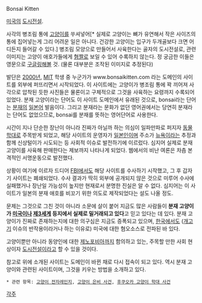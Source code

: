 Bonsai Kitten

[[미국]]의 [[도시전설]].

사각의 병조림 통에 [[고양이]]를 쑤셔넣어[* 실제로 고양이는 뼈가 유연해서 작은 사이즈의 통에 집어넣는게 그리 어려운 일은 아니다. 건강한 고양이는 입구가 두개골보다 크면 어디든지 들어갈 수 있다.] 병조림 모양으로 만들어서 사육한다는 골자의 도시전설로, 관련 이미지는 고양이 애호가들에게 [[혐짤]]로 보일 수 있어 수록하지 않는다. 정 궁금한 이들은 영문으로 [[구글링]]해볼 것. (물론 대부분은 조작된 이미지로 추정된다)

발단은 [[2000년]], [[MIT]] 학생 중 누군가가 www.bonsaikitten.com 라는 도메인의 사이트를 외부에 퍼뜨리면서 시작되었다. 이 사이트에는 고양이가 병조림 통에 꽉 끼어져 사각으로 압착된 듯한 사진들은 물론이고 구체적으로 그것을 사육하는 요령까지 수록되어 있었다. 분재 고양이라는 단어도 이 사이트 도메인에서 유래된 것으로, bonsai라는 단어는 [[분재]]의 [[일본어]] 발음이다. 그리고 분재라는 문화가 없던 영어권에서는 당연히 분재라는 단어도 없었으므로, bonsai를 분재를 뜻하는 영어단어로 사용한다.

시간이 지나 단순한 장난이 아니라 진짜가 아닐까 하는 의심이 일파만파로 퍼지자 [[동물학대]]로 주목받게 되었고, 해당 사이트의 운영자가 [[일본인]]이며 주소가 [[뉴욕]]이라는 추정과 함께 신상털이가 시도되는 등 사회적 이슈로 발전하기에 이르렀다. 심지어 실제로 분재 고양이를 사육해 판매한다는 제보까지 나타나게 되었다. 웹에서의 비난 여론은 차츰 본격적인 서명운동으로 발전했다.

상황이 여기에 이르자 드디어 [[FBI]]에서도 해당 사이트를 수사하기 시작했고, 그 후 갑자기 사이트는 폐쇄되었다. 수사 결과가 딱히 외부에 공개되지 않은 것으로 미루어 수사에 실패했거나 장난일 가능성이 높지만 현재로서 분명한 진실은 알 수 없다. 심지어는 이 사이트가 일본의 분재 애호를 비꼬기 위한 의도로 제작되었다는 설도 나올 정도.

문제는 그것으로 그친 것이 아니라 소문에 살이 붙어 지금도 많은 사람들이 '''분재 고양이가 [[미국]]이나 [[제3세계]] 등지에서 실제로 밀거래되고 있다'''고 믿고 있다는 데 있다. 분재 고양이가 진짜로 존재하는지에 대한 의구심은 지금도 증폭되고 있으며, [[한국]]에서도 ([[개고기]] 이슈의 반작용이라거나 하는 이유로) 미국에 대한 혐오소스로 전파된 바 있다.

고양이뿐만 아니라 동양인에 대한 [[제노포비아]]까지 함의하고 있는, 주목할 만한 사회 현상이자 [[도시전설]]이라고 할 수 있을 것이다.

참고로 위에 소개된 사이트는 도메인이 바뀐 채로 다시 접속이 되고 있다. 역시 분재 고양이와 관련된 사이트이며, 그것을 키우는 방법을 소개하고 있다.

 * 관련 항목: [[고양이 전자레인지]], [[고양이 은비 사건]], [[후쿠오카 고양이 학대 사건]]

[[각주]]
